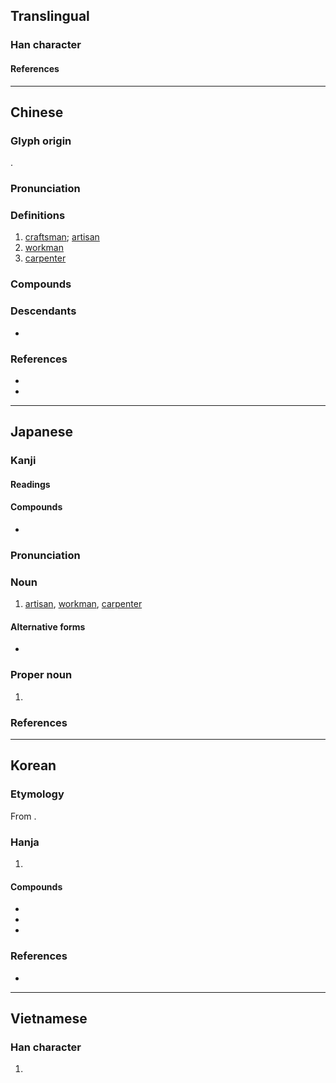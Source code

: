 {{character info}}
==Translingual==

===Han character===
{{Han char|rn=22|rad=匚|as=04|sn=6|four=71712|canj=SHML|ids=⿷匚斤}}

====References====
{{Han ref|kx=0153.220|dkj=02605|dj=0345.110|hdz=10083.050|uh=5320}}

----

==Chinese==
{{zh-forms|alt=匞}}

===Glyph origin===
{{Han etym}}
{{Han compound|匚|斤|ls=psc|c1=p|c2=s}}.

===Pronunciation===
{{zh-pron
|m=jiàng
|m-s=jiang4
|c=zoeng6
|c-t=
|g=
|h=pfs=siong
|j=jion3
|mb=tiōng
|md=chióng
|mn=qz,xm:chhiōng/zz:chhiāng/qz:chiōng/qz,tw,xm:chhiūⁿ/zz:chhiōⁿ
|mn_note=chhiōng/chhiāng/chiōng - literary; chhiūⁿ/chhiōⁿ - vernacular
|mn-t=ciên7/cion7/ziang6
|mn-t_note=ciên7/cion7 - vernacular (ciên7 - Chaozhou); ziang6 - literary
|w=
|x=zian5
|mc=y
|oc=y
|cat=n
}}

===Definitions===
{{zh-hanzi}}

# [[craftsman]]; [[artisan]]
# [[workman]]
# [[carpenter]]

===Compounds===
{{zh-der|一代宗匠|丁匠|別具匠心|剃頭匠|劣匠|匠人|匠伯|匠作|匠師|匠心|匠心獨具|匠心獨運|匠意|匠成|匠戶|匠氏|匠氣|匠石|匠石斫鼻|匠石運斤|另具匠心|哲匠|大匠|大匠不斲|字匠|宗匠|將作大匠|將匠|小爐兒匠|工匠|巧匠|巨匠|弓匠|心匠|意匠|打鐵匠|把式匠|接骨匠|摟包兒匠|教書匠|木匠|木匠戴枷|桶匠|梓匠|梓匠輪輿|棚匠|機匠|毛毛匠|油漆匠|泥水匠|泥瓦匠|漆匠|獨具匠心|理髮匠|瓦匠|畫匠|皮匠|石匠|篾匠|繡匠|能工巧匠|臭皮匠|良匠|花匠|裱糊匠|解匠|郢匠|郢匠揮斤|都料匠|醫匠|針筆匠|銀匠|銅匠|錫匠|鎖匠|鐵匠|雕刻匠|鞋匠}}

===Descendants===
* {{desc|tai-swe-pro|*ɟaːŋᴮ||artisan|bor=1}}

===References===
* {{R:yue:Hanzi}}
* {{R:twedu|A00420}}

----

==Japanese==

===Kanji===
{{ja-kanji|grade=c|rs=匚04}}

====Readings====
{{ja-readings
|goon=ぞう<ざう
|kanon=しょう<しやう
|kun=たくみ-
}}

====Compounds====
* {{ja-r|師%匠|し%しょう}}

===Pronunciation===
{{ja-pron|yomi=k|たくみ|acc=0|acc_ref=DJR,NHK|acc2=1|acc2_ref=DJR,NHK}}

===Noun===
{{ja-noun|たくみ}}

# [[artisan]], [[workman]], [[carpenter]]

====Alternative forms====
* {{l|ja|しょう|tr=shō}}

===Proper noun===
{{ja-pos|たくみ|proper}}

# {{given name|ja|male|sort=たくみ}}

===References===
<references/>

----

==Korean==

===Etymology===
From {{der|ko|ltc|-}} {{ltc-l|匠|id=1}}. {{hanja-hunmong|쟈ᇰ〯|cyang|人類#중02A}}

===Hanja===
{{ko-hanja-search}}
{{ko-hanja|장인|장}}

# {{hanja form of|장|[[craftsman]], [[artisan]]}}
#: {{syn|ko|工|tr={{m|ko|공}}}}

====Compounds====
{{der-top3|Compounds}}
* {{ko-l|공장|[[craftsman]]|工匠}}
* {{ko-l|장인|[[craftsman]]; [[artisan]]|匠人}}
* {{ko-l|거장|[[master]], [[virtuoso]]|巨匠}}
{{der-bottom}}

===References===
* {{R:hanjadoc|942}}

----

==Vietnamese==

===Han character===
{{vi-readings|reading=tượng|rs=匚04}}

# {{rfdef|vi}}